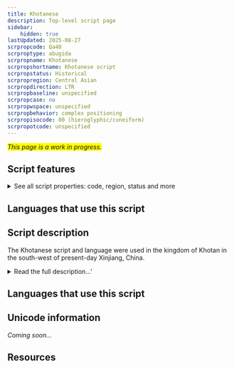 ```yaml
---
title: Khotanese
description: Top-level script page
sidebar:
    hidden: true
lastUpdated: 2025-08-27
scrpropcode: Qa40
scrproptype: abugida
scrpropname: Khotanese
scrpropshortname: Khotanese script
scrpropstatus: Historical
scrpropregion: Central Asian
scrpropdirection: LTR
scrpropbaseline: unspecified
scrpropcase: no
scrpropwspace: unspecified
scrpropbehavior: complex positioning
scrpropisocode: 00 (hieroglyphic/cuneiform)
scrpropotcode: unspecified
---
```


<span style='background-color:yellow'>_This page is a work in progress._</span>


## Script features

<details>
<summary> See all script properties: code, region, status and more</summary>
<ScriptInfo />
</details>

## Languages that use this script

<WsList script='Qa40' wsMax='5' />

## Script description

The Khotanese script and language were used in the kingdom of Khotan in the south-west of present-day Xinjiang, China.

<details>
<summary>Read the full description...'</summary>The Khotanese people were of Iranian descent and spoke an Indo-Iranian language.

Khotan lay along the Silk Road and was the first place outside of China (as China’s borders lay at that time) to begin cultivating silk. It was also a centre for the study and practice of Mahayana Buddhism. As a result, many languages including Chinese, Sanskrit, Prakrit and Tibetan were spoken there. Sanskrit and Prakrit were written in Khotan in a northern form of the [Brahmi](/scrlang/script-brah) script, called Gupta, from which the Khotanese script descended.

Khotanese is an abugida, similar in structure to [Tibetan](/scrlang/script-Tibt) with which it shares common origins. Characters were made up of a base radical with one or more vowel marks appended to it to change the quality of the following vowel from the “default” or inherent /a/ to either /i/, /u/ or /e/.

_This script is not currently recognized by the [ISO 15924 standard](http://www.unicode.org/iso15924/), but is included in ScriptSource for research purposes. If you have any information on this script, please add the information to this site. Your contributions can be a great help in refining and expanding the ISO 15924 standard. The [Script Encoding Initiative](http://www.linguistics.berkeley.edu/sei/) is working to support the inclusion of this script in the standard, and contributions here will support their efforts._
</details>

## Languages that use this script

<WsList script='Qa40' wsMax='5' />

## Unicode information

_Coming soon..._

## Resources

<ScriptResources detailSummary='seemore' />

